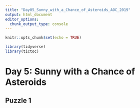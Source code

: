 ```yaml
---
title: "Day05_Sunny_with_a_Chance_of_Asteroids_AOC_2019"
output: html_document
editor_options: 
  chunk_output_type: console
---
```


```r
knitr::opts_chunk$set(echo = TRUE)

library(tidyverse)
library(tictoc)
```

# Day 5: Sunny with a Chance of Asteroids

## Puzzle 1
